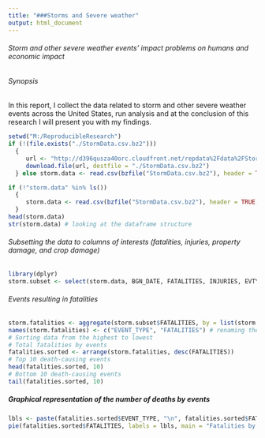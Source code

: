 ```yaml
---
title: "###Storms and Severe weather"
output: html_document
---
```


###### Storm and other severe weather events' impact problems on humans and economic impact
###### Synopsis

In this report, I collect the data related to storm and other severe weather events across the United States, run analysis and at the conclusion of this research
I will present you with my findings.
```r
setwd("M:/ReproducibleResearch")
if (!(file.exists("./StormData.csv.bz2")))
  {
     url <- "http://d396qusza40orc.cloudfront.net/repdata%2Fdata%2FStormData.csv.bz2"
     download.file(url, destfile = "./StormData.csv.bz2")
  } else storm.data <- read.csv(bzfile("StormData.csv.bz2"), header = TRUE, sep = ",")

if (!"storm.data" %in% ls())
  { 
     storm.data <- read.csv(bzfile("StormData.csv.bz2"), header = TRUE, sep = ",")
  }
head(storm.data)
str(storm.data) # looking at the dataframe structure 
```

###### Subsetting the data to columns of interests (fatalities, injuries, property  damage, and crop damage) 
```r
library(dplyr)
storm.subset <- select(storm.data, BGN_DATE, FATALITIES, INJURIES, EVTYPE, PROPDMG, CROPDMG, STATE)
```
###### Events resulting in fatalities
```r
storm.fatalities <- aggregate(storm.subset$FATALITIES, by = list(storm.subset$EVTYPE), FUN = sum, na.rm = TRUE)
names(storm.fatalities) <- c("EVENT_TYPE", "FATALITIES") # renaming the columns
# Sorting data from the highest to lowest
# Total fatalities by events
fatalities.sorted <- arrange(storm.fatalities, desc(FATALITIES))
# Top 10 death-causing events
head(fatalities.sorted, 10) 
# Bottom 10 death-causing events
tail(fatalities.sorted, 10)
```
##### Graphical representation of the number of deaths by events
```r
lbls <- paste(fatalities.sorted$EVENT_TYPE, "\n", fatalities.sorted$FATALITIES, sep = "")
pie(fatalities.sorted$FATALITIES, labels = lbls, main = "Fatalities by events across the US")
```